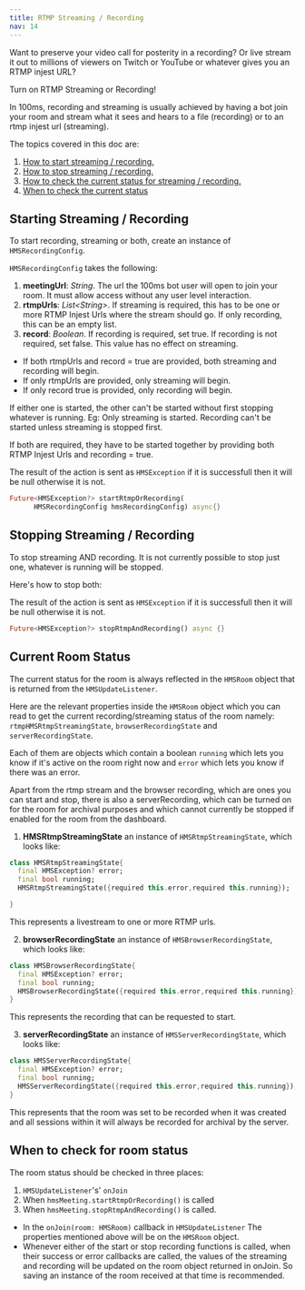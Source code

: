 ```yaml
---
title: RTMP Streaming / Recording
nav: 14
---
```


Want to preserve your video call for posterity in a recording? Or live stream it out to millions of viewers on Twitch or YouTube or whatever gives you an RTMP injest URL?

Turn on RTMP Streaming or Recording!

In 100ms, recording and streaming is usually achieved by having a bot join your room and stream what it sees and hears to a file (recording) or to an rtmp injest url (streaming).

The topics covered in this doc are:
1. [How to start streaming / recording.](#starting-streaming-recording)
2. [How to stop streaming / recording.](#stopping-streaming-recording)
3. [How to check the current status for streaming / recording.](#current-room-status)
4. [When to check the current status](#when-to-check-for-room-status)

## Starting Streaming / Recording
To start recording, streaming or both, create an instance of `HMSRecordingConfig`.

`HMSRecordingConfig` takes the following:
1. **meetingUrl**: *String*. The url the 100ms bot user will open to join your room. It must allow access without any user level interaction.
2. **rtmpUrls**: *List<String\>*. If streaming is required, this has to be one or more RTMP Injest Urls where the stream should go. If only recording, this can be an empty list.
3. **record**: *Boolean*. If recording is required, set true. If recording is not required, set false. This value has no effect on streaming.

* If both rtmpUrls and record = true are provided, both streaming and recording will begin.
* If only rtmpUrls are provided, only streaming will begin.
* If only record true is provided, only recording will begin.

If either one is started, the other can't be started without first stopping whatever is running.
Eg: Only streaming is started. Recording can't be started unless streaming is stopped first.

If both are required, they have to be started together by providing both RTMP Injest Urls and recording = true.

The result of the action is sent as `HMSException` if it is successfull then it will be null otherwise it is not.



```dart
Future<HMSException?> startRtmpOrRecording(
      HMSRecordingConfig hmsRecordingConfig) async{}
```




## Stopping Streaming / Recording

To stop streaming AND recording. It is not currently possible to stop just one, whatever is running will be stopped.

Here's how to stop both:

The result of the action is sent as `HMSException` if it is successfull then it will be null otherwise it is not.



```dart
Future<HMSException?> stopRtmpAndRecording() async {}

```



## Current Room Status

The current status for the room is always reflected in the `HMSRoom` object that is returned from the `HMSUpdateListener`.

Here are the relevant properties inside the `HMSRoom` object which you can read to get the current recording/streaming status of the room namely: `rtmpHMSRtmpStreamingState`, `browserRecordingState` and `serverRecordingState`.

Each of them are objects which contain a boolean `running` which lets you know if it's active on the room right now and `error` which lets you know if there was an error.

Apart from the rtmp stream and the browser recording, which are ones you can start and stop, there is also a serverRecording, which can be turned on for the room for archival purposes and which cannot currently be stopped if enabled for the room from the dashboard.

1. **HMSRtmpStreamingState** an instance of `HMSRtmpStreamingState`, which looks like:

```dart
class HMSRtmpStreamingState{
  final HMSException? error;
  final bool running;
  HMSRtmpStreamingState({required this.error,required this.running});

}
```

This represents a livestream to one or more RTMP urls.

2. **browserRecordingState** an instance of `HMSBrowserRecordingState`, which looks like:

```dart
class HMSBrowserRecordingState{
  final HMSException? error;
  final bool running;
  HMSBrowserRecordingState({required this.error,required this.running});
}
```

This represents the recording that can be requested to start.

3. **serverRecordingState** an instance of `HMSServerRecordingState`, which looks like:

```dart
class HMSServerRecordingState{
  final HMSException? error;
  final bool running;
  HMSServerRecordingState({required this.error,required this.running});
}
```

This represents that the room was set to be recorded when it was created and all sessions within it will always be recorded for archival by the server.

## When to check for room status

The room status should be checked in three places:
1. `HMSUpdateListener`'s' `onJoin`
2. When `hmsMeeting.startRtmpOrRecording()` is called
3. When `hmsMeeting.stopRtmpAndRecording()` is called.

- In the `onJoin(room: HMSRoom)` callback in `HMSUpdateListener`
    The properties mentioned above will be on the `HMSRoom` object.
- Whenever either of the start or stop recording functions is called, when their success or error callbacks are called, the values of the streaming and recording will be updated on the room object returned in onJoin.
So saving an instance of the room received at that time is recommended.


